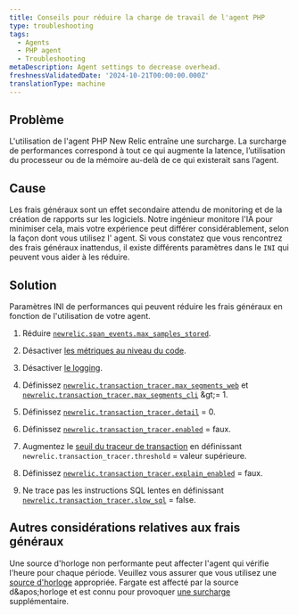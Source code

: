 ```yaml
---
title: Conseils pour réduire la charge de travail de l'agent PHP
type: troubleshooting
tags:
  - Agents
  - PHP agent
  - Troubleshooting
metaDescription: Agent settings to decrease overhead.
freshnessValidatedDate: '2024-10-21T00:00:00.000Z'
translationType: machine
---
```


## Problème

L&apos;utilisation de l&apos;agent PHP New Relic entraîne une surcharge. La surcharge de performances correspond à tout ce qui augmente la latence, l’utilisation du processeur ou de la mémoire au-delà de ce qui existerait sans l’agent.

## Cause

Les frais généraux sont un effet secondaire attendu de monitoring et de la création de rapports sur les logiciels. Notre ingénieur monitore l&apos;IA pour minimiser cela, mais votre expérience peut différer considérablement, selon la façon dont vous utilisez l&apos; agent. Si vous constatez que vous rencontrez des frais généraux inattendus, il existe différents paramètres dans le `INI` qui peuvent vous aider à les réduire.

## Solution

Paramètres INI de performances qui peuvent réduire les frais généraux en fonction de l&apos;utilisation de votre agent.

1. Réduire [`newrelic.span_events.max_samples_stored`](/docs/apm/agents/php-agent/configuration/php-agent-configuration/#inivar-span-events-max-samples-stored).

2. Désactiver [les métriques au niveau du code](/docs/apm/agents/php-agent/configuration/php-agent-configuration/#inivar-code-level-metrics).

3. Désactiver [le logging](/docs/apm/agents/php-agent/configuration/php-agent-configuration/#log-forwarding).

4. Définissez [`newrelic.transaction_tracer.max_segments_web`](/docs/apm/agents/php-agent/configuration/php-agent-configuration/#inivar-tt-maxsegweb) et [`newrelic.transaction_tracer.max_segments_cli`](/docs/apm/agents/php-agent/configuration/php-agent-configuration/#inivar-tt-maxsegcli) &amp;gt;= 1.

5. Définissez [`newrelic.transaction_tracer.detail`](/docs/apm/agents/php-agent/configuration/php-agent-configuration/#inivar-tt-detail) = 0.

6. Définissez [`newrelic.transaction_tracer.enabled`](/docs/agents/php-agent/configuration/php-agent-configuration#inivar-tt-enabled) = faux.

7. Augmentez le [seuil du traceur de transaction](/docs/agents/php-agent/configuration/php-agent-configuration#inivar-tt-threshold) en définissant `newrelic.transaction_tracer.threshold` = valeur supérieure.

8. Définissez [`newrelic.transaction_tracer.explain_enabled`](/docs/agents/php-agent/configuration/php-agent-configuration#inivar-tt-explain-enabled) = faux.

9. Ne trace pas les instructions SQL lentes en définissant [`newrelic.transaction_tracer.slow_sql`](/docs/agents/php-agent/configuration/php-agent-configuration#inivar-tt-slowsql) = false.

## Autres considérations relatives aux frais généraux

Une source d&apos;horloge non performante peut affecter l&apos;agent qui vérifie l&apos;heure pour chaque période. Veuillez vous assurer que vous utilisez une [source d&apos;horloge](https://forum.newrelic.com/s/hubtopic/aAX8W0000008a7rWAA/relic-solution-php-agent-cpu-overhead-tips) appropriée. Fargate est affecté par la source d&amp;apos;horloge et est connu pour provoquer [une surcharge](/docs/apm/agents/php-agent/troubleshooting/fargate-nitro-clock-performance-impact/) supplémentaire.